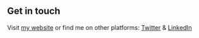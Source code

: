 ## Get in touch

Visit [my website](https://manojkarumanchi.blogspot.com) or find me on other platforms: [Twitter](https://www.twitter.com/lekoarts_de) & [LinkedIn](https://www.linkedin.com/in/manoj-kumar-karumanchi/)
